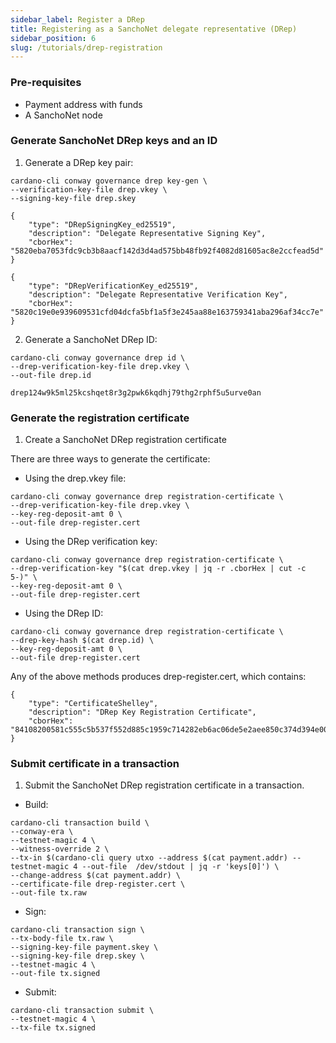 ```yaml
---
sidebar_label: Register a DRep
title: Registering as a SanchoNet delegate representative (DRep)
sidebar_position: 6
slug: /tutorials/drep-registration
---
```


### Pre-requisites

* Payment address with funds
* A SanchoNet node

### Generate SanchoNet DRep keys and an ID

1. Generate a DRep key pair:

````
cardano-cli conway governance drep key-gen \
--verification-key-file drep.vkey \
--signing-key-file drep.skey
````

````
{
    "type": "DRepSigningKey_ed25519",
    "description": "Delegate Representative Signing Key",
    "cborHex": "5820eba7053fdc9cb3b8aacf142d3d4ad575bb48fb92f4082d81605ac8e2ccfead5d"
}
````
````
{
    "type": "DRepVerificationKey_ed25519",
    "description": "Delegate Representative Verification Key",
    "cborHex": "5820c19e0e939609531cfd04dcfa5bf1a5f3e245aa88e163759341aba296af34cc7e"
}
````

2. Generate a SanchoNet DRep ID:

````
cardano-cli conway governance drep id \
--drep-verification-key-file drep.vkey \
--out-file drep.id
````
````
drep124w9k5ml25kcshqet8r3g2pwk6kqdhj79thg2rphf5u5urve0an
````

### Generate the registration certificate

1. Create a SanchoNet DRep registration certificate

There are three ways to generate the certificate:

* Using the drep.vkey file:

````
cardano-cli conway governance drep registration-certificate \
--drep-verification-key-file drep.vkey \
--key-reg-deposit-amt 0 \
--out-file drep-register.cert
````

* Using the DRep verification key:

````
cardano-cli conway governance drep registration-certificate \
--drep-verification-key "$(cat drep.vkey | jq -r .cborHex | cut -c 5-)" \
--key-reg-deposit-amt 0 \
--out-file drep-register.cert
````

* Using the DRep ID:

````
cardano-cli conway governance drep registration-certificate \
--drep-key-hash $(cat drep.id) \
--key-reg-deposit-amt 0 \
--out-file drep-register.cert
````

Any of the above methods produces drep-register.cert, which contains:

````
{
    "type": "CertificateShelley",
    "description": "DRep Key Registration Certificate",
    "cborHex": "84108200581c555c5b537f552d885c1959c714282eb6ac06de5e2aee850c374d394e00f6"
}
````

### Submit certificate in a transaction

1. Submit the SanchoNet DRep registration certificate in a transaction.

* Build:

```
cardano-cli transaction build \
--conway-era \
--testnet-magic 4 \
--witness-override 2 \
--tx-in $(cardano-cli query utxo --address $(cat payment.addr) --testnet-magic 4 --out-file  /dev/stdout | jq -r 'keys[0]') \
--change-address $(cat payment.addr) \
--certificate-file drep-register.cert \
--out-file tx.raw
```

* Sign:

```
cardano-cli transaction sign \
--tx-body-file tx.raw \
--signing-key-file payment.skey \
--signing-key-file drep.skey \
--testnet-magic 4 \
--out-file tx.signed
```

* Submit:

```
cardano-cli transaction submit \
--testnet-magic 4 \
--tx-file tx.signed
```
